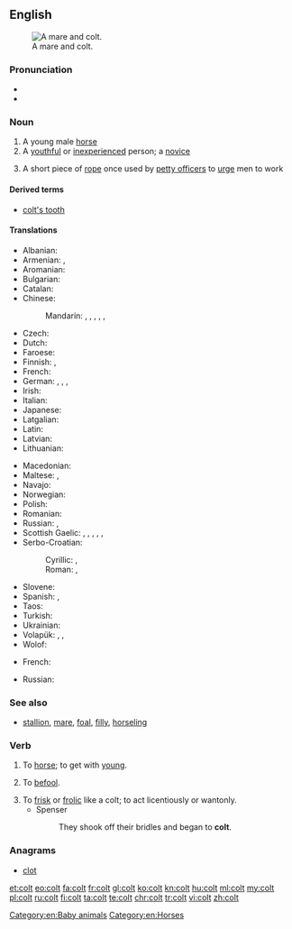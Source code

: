 {{also|colț}}
==English==
{{wikipedia|dab=Colt}}
[[Image:Tinker Stute mit Hengstfohlen.jpg|thumb|right|A mare and colt.]]

===Pronunciation===
* {{audio|en-us-colt.ogg|Audio (US)}}
* {{rhymes|əʊlt}}

===Noun===
{{en-noun}}

# A young male [[horse]]
# A [[youthful]] or [[inexperienced]] person; a [[novice]]
#: {{rfquotek|Shakespeare}}
# {{context|nautical|lang=en}} A short piece of [[rope]] once used by [[petty officer]]s to [[urge]] men to work

====Derived terms====
* [[colt's tooth]]

====Translations====
{{trans-top|young male horse}}
* Albanian: {{t-|sq|mëz}}
* Armenian: {{t-|hy|մտրուկ}}, {{t-|hy|քուռակ}}
* Aromanian: {{t-|rup|mãndzu}}
* Bulgarian: {{t+|bg|жребче|m|tr=žrebčé}}
* Catalan: {{t-|ca|poltre|m}}
* Chinese:
*: Mandarin: {{t|cmn|駒|sc=Hani}}, {{t|cmn|驹|tr=jū|sc=Hani}} {{qualifier|colt of filly}}, {{t|cmn|駒子|sc=Hani}}, {{t|cmn|驹子|tr=jūzi|sc=Hani}}, {{tø|cmn|[[小]][[雄]][[馬]]|sc=Hani}}, {{tø|cmn|[[小]][[雄]][[马]]|tr=xiǎo xióng mǎ|sc=Hani}}
* Czech: {{t+|cs|hříbě|n}}
* Dutch: {{t-|nl|hengstveulen|n}}
* Faroese: {{t-|fo|koltur|n}}
* Finnish: {{t+|fi|varsa}}, {{t-|fi|orivarsa}}
* French: {{t+|fr|poulain|m}}
* German: {{t-|de|Hengstfohlen|n}}, {{tø|de|[[männlich|männliches]] [[Fohlen]]|n}}, {{tø|de|[[männlich|männliches]] [[Füllen]]|n}}, {{t-|de|Hengstfüllen|n}}
* Irish: {{t-|ga|bromach|m}}
* Italian: {{t+|it|puledro|m}}
* Japanese: {{tø|ja|[[雄]]の[[子馬]]|tr=osu no ko-uma|sc=Jpan}}
* Latgalian: {{tø|ltg|kumeļs|m}}
* Latin: {{t-|la|equuleus|m}}
* Latvian: {{t-|lv|kumeļš|m}}
* Lithuanian: {{t-|lt|kumeliukas|m}}
{{trans-mid}}
* Macedonian: {{t-|mk|ждребе|n|tr=ždrébe|sc=Cyrl}}
* Maltese: {{t-|mt|mohor|m}}, {{t-|mt|felu|m}}
* Navajo: {{tø|nv|łéʼéyázhí}}
* Norwegian: {{t-|no|hingstføll|n}}
* Polish: {{t+|pl|źrebak|m}}
* Romanian: {{t+|ro|mânz|m}}
* Russian: {{t+|ru|жеребёнок|m|tr=žerebjónok}} {{qualifier|colt of filly}}, {{t+|ru|жеребчик|m|tr=žerébčik}}
* Scottish Gaelic: {{t-|gd|capall|m}}, {{t-|gd|bromach|m}}, {{t-|gd|loth|f}}, {{t-|gd|lothag|f}}, {{t-|gd|searrach|m}}, {{t-|gd|biorach(-eich)|m}}
* Serbo-Croatian:
*: Cyrillic: {{t-|sh|ждребе|n}}, {{t-|sh|ждријебе|f}} {{qualifier|colt of filly}}
*: Roman: {{t-|sh|ždrebe|n}}, {{t-|sh|ždrijebe|n}} {{qualifier|colt of filly}}
* Slovene: {{t+|sl|žrebe|n}}
* Spanish: {{t-|es|potranco|m}}, {{t+|es|potro|m}}
* Taos: {{tø|twf|kòw’ȕ’úna}}
* Turkish: {{t+|tr|tay}}
* Ukrainian: {{t-|uk|лоша|n|tr=lošá|sc=Cyrl}}
* Volapük: {{qualifier|♂♀}} {{t+|vo|jevodül}}, {{qualifier|♂}} {{t+|vo|hijevodül}}, {{qualifier|♀}} {{t+|vo|jijevodül}}
* Wolof: {{t-|wo|mol|alt=mol mi}}
{{trans-bottom}}

{{trans-top|novice}}
* French: {{t+|fr|jeunot|m}}
{{trans-mid}}
{{trans-bottom}}

{{trans-top|rope}}
* Russian: {{t+|ru|линёк|m}}
{{trans-mid}}
{{trans-bottom}}

===See also===
* [[stallion]], [[mare]], [[foal]], [[filly]], [[horseling]]

===Verb===
{{en-verb}}

# {{context|obsolete|transitive|lang=en}} To [[horse]]; to get with [[young]].
#: {{rfquotek|Shakespeare}}
# {{context|obsolete|transitive|lang=en}} To [[befool]].
#: {{rfquotek|Shakespeare}}
# To [[frisk]] or [[frolic]] like a colt; to act licentiously or wantonly.
#* Spenser
#*: They shook off their bridles and began to '''colt'''.

{{Webster 1913}}

===Anagrams===
* [[clot#English|clot]]

[[Category:en:Baby animals]]
[[Category:en:Horses]]

[[et:colt]]
[[eo:colt]]
[[fa:colt]]
[[fr:colt]]
[[gl:colt]]
[[ko:colt]]
[[kn:colt]]
[[hu:colt]]
[[ml:colt]]
[[my:colt]]
[[pl:colt]]
[[ru:colt]]
[[fi:colt]]
[[ta:colt]]
[[te:colt]]
[[chr:colt]]
[[tr:colt]]
[[vi:colt]]
[[zh:colt]]